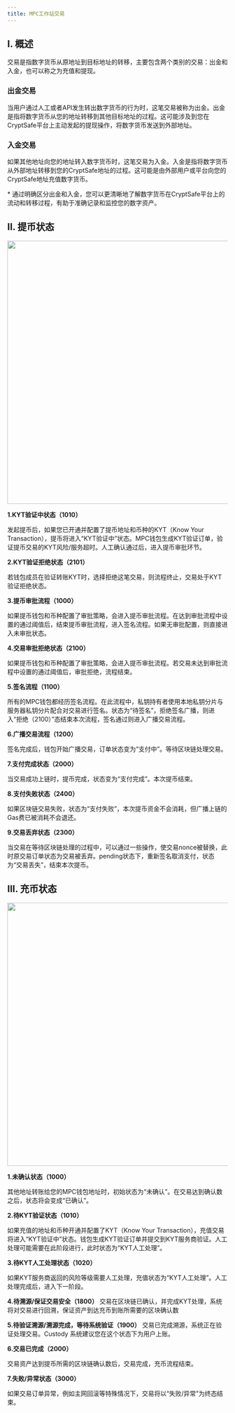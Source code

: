 ---
title: MPC工作站交易
---


## I. 概述

交易是指数字货币从原地址到目标地址的转移，主要包含两个类别的交易：出金和入金，也可以称之为充值和提现。

### 出金交易
当用户通过人工或者API发生转出数字货币的行为时，这笔交易被称为出金。出金是指将数字货币从您的地址转移到其他目标地址的过程。这可能涉及到您在CryptSafe平台上主动发起的提现操作，将数字货币发送到外部地址。
### 入金交易 
如果其他地址向您的地址转入数字货币时，这笔交易为入金。入金是指将数字货币从外部地址转移到您的CryptSafe地址的过程。这可能是由外部用户或平台向您的CryptSafe地址充值数字货币。

<Tip> 
* 通过明确区分出金和入金，您可以更清晰地了解数字货币在CryptSafe平台上的流动和转移过程，有助于准确记录和监控您的数字资产。
</Tip>

## II. 提币状态
<div className="w-full flex items-center justify-center">
    <img src="/images/help-center/withdraw.jpg" width="600"/>
</div>

**1.KYT验证中状态（1010）**

发起提币后，如果您已开通并配置了提币地址和币种的KYT（Know Your Transaction），提币将进入“KYT验证中”状态。MPC钱包生成KYT验证订单，验证提币交易的KYT风险/服务超时。人工确认通过后，进入提币审批环节。

**2.KYT验证拒绝状态（2101）**

若钱包成员在验证转账KYT时，选择拒绝这笔交易，则流程终止，交易处于KYT验证拒绝状态。


**3.提币审批流程（1000）** 

如果提币钱包和币种配置了审批策略，会进入提币审批流程。在达到审批流程中设置的通过阈值后，结束提币审批流程，进入签名流程。如果无审批配置，则直接进入未审批状态。

**4.交易审批拒绝状态（2100）**

如果提币钱包和币种配置了审批策略，会进入提币审批流程。若交易未达到审批流程中设置的通过阈值后，审批拒绝，流程结束。


**5.签名流程（1100）**

所有的MPC钱包都经历签名流程。在此流程中，私钥持有者使用本地私钥分片与服务器私钥分片配合对交易进行签名。状态为“待签名”，拒绝签名广播，则进入“拒绝（2100）”态结束本次流程，签名通过则进入广播交易流程。

**6.广播交易流程（1200）**

签名完成后，钱包开始广播交易，订单状态变为“支付中”。等待区块链处理交易。

**7.支付完成状态（2000）**

当交易成功上链时，提币完成，状态变为“支付完成”。本次提币结束。

**8.支付失败状态（2400）**

如果区块链交易失败，状态为“支付失败”，本次提币资金不会消耗，但广播上链的Gas费已被消耗不会退还。

**9.交易丢弃状态（2300）**

当交易在等待区块链处理的过程中，可以通过一些操作，使交易nonce被替换，此时原交易订单状态为交易被丢弃。pending状态下，重新签名取消支付，状态为“交易丢失”，结束本次提币。


## III. 充币状态

<div className="w-full flex items-center justify-center">
    <img src="/images/help-center/deposit.jpg" width="600"/>
</div>

**1.未确认状态（1000）**

其他地址转账给您的MPC钱包地址时，初始状态为“未确认”。在交易达到确认数之后，状态将会变成“已确认”。


**2.待KYT验证状态（1010）**

如果充值的地址和币种开通并配置了KYT（Know Your Transaction），充值交易将进入“KYT验证中”状态。钱包生成KYT验证订单并提交到KYT服务商验证。人工处理可能需要在此阶段进行，此时状态为“KYT人工处理”。


**3.待KYT人工处理状态（1020）**

如果KYT服务商返回的风险等级需要人工处理，充值状态为“KYT人工处理”。人工处理完成后，进入下一阶段。


**4.待溯源/保证交易安全（1800）**
交易在区块链已确认，并完成KYT处理，系统将对交易进行回溯，保证资产到达充币到账所需要的区块确认数


**5.待验证溯源/溯源完成，等待系统验证（1900）**
交易已完成溯源，系统正在验证处理交易。Custody 系统建议您在这个状态下为用户上账。


**6.交易已完成（2000）**

交易资产达到提币所需的区块链确认数后，交易完成，充币流程结束。


**7.失败/异常状态（3000）**

如果交易订单异常，例如主网回滚等特殊情况下，交易将以“失败/异常”为终态结束。